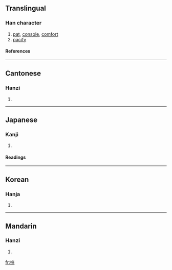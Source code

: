 {{see|抚|拊}}

==Translingual==
===Han character===
{{Han char|rn=64|rad=手|as=12|sn=15|four=5803<sub>1</sub>|canj=手人廿火 (QOTF)}}
# [[pat]], [[console]], [[comfort]]
# [[pacify]]
====References====
{{Han ref|kx=0456.090|dkj=12743|dj=0805.070|hdz=31958.060|uh=64AB|ud=25771|bh=BCBE|bd=48318}}

----
==Cantonese==
===Hanzi===
{{yue-hanzi|jyut=|y=fu2}}
# {{defn|Cantonese}}

----
==Japanese==
===Kanji===
{{ja-kanji|grade=|rs=手12}}
# {{defn|Japanese}} 
====Readings====
{{ja-readings|on=[[ぶ]] (bu), [[ふ]] (fu)|kun=[[なでる]] (naderu)}}

----
==Korean==
===Hanja===
{{ko-hanja|hangeul=무|eumhun=|rv=mu|mr=mu|y=mu}}
# {{defn|Korean}}

----
==Mandarin==
===Hanzi===
{{cmn-hanzi|sim=抚|pin=[[fǔ]] ([[fu3]])|wg=fu<sup>3</sup>}}
# {{defn|Mandarin}}

[[fr:撫]]